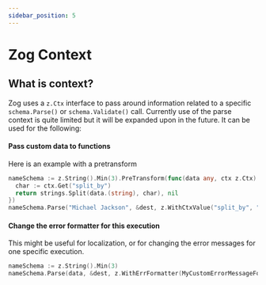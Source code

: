 ```yaml
---
sidebar_position: 5
---
```


# Zog Context
## What is context?

Zog uses a `z.Ctx` interface to pass around information related to a specific `schema.Parse()` or `schema.Validate()` call. Currently use of the parse context is quite limited but it will be expanded upon in the future. It can be used for the following:

#### Pass custom data to functions

Here is an example with a pretransform

```go
nameSchema := z.String().Min(3).PreTransform(func(data any, ctx z.Ctx) (any, error) {
  char := ctx.Get("split_by")
  return strings.Split(data.(string), char), nil
})
nameSchema.Parse("Michael Jackson", &dest, z.WithCtxValue("split_by", " "))
```

#### Change the error formatter for this execution

This might be useful for localization, or for changing the error messages for one specific execution.

```go
nameSchema := z.String().Min(3)
nameSchema.Parse(data, &dest, z.WithErrFormatter(MyCustomErrorMessageFormatter))
```
